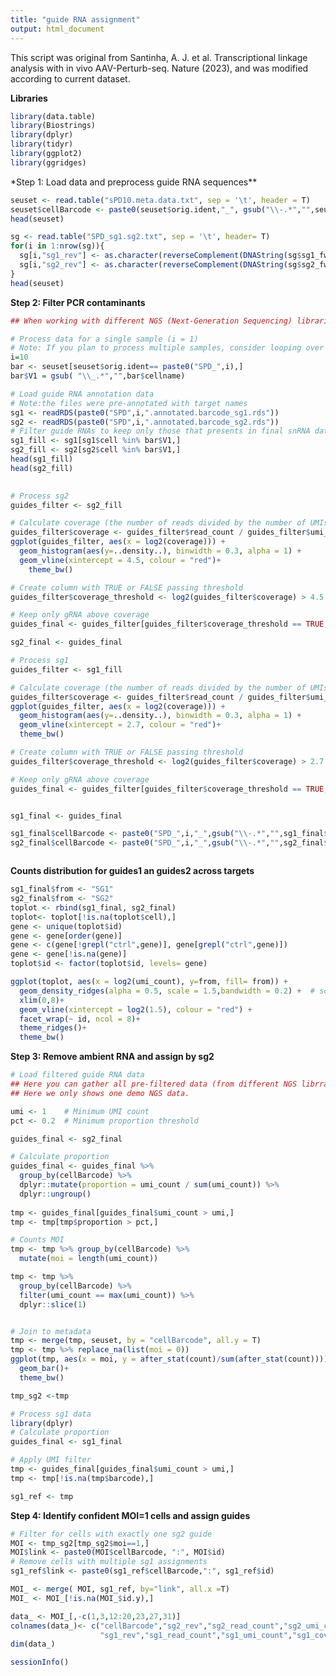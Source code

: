 ---
title: "guide RNA assignment"
output: html_document
---
This script was original from Santinha, A. J. et al. Transcriptional linkage analysis with in vivo AAV-Perturb-seq. Nature (2023), and was modified according to current dataset.

**Libraries**
```{r message=FALSE, warning=FALSE}
library(data.table)
library(Biostrings)
library(dplyr)
library(tidyr)
library(ggplot2)
library(ggridges)
```


*Step 1: Load data and preprocess guide RNA sequences**
```{r}
seuset <- read.table("sPD10.meta.data.txt", sep = '\t', header = T)
seuset$cellBarcode <- paste0(seuset$orig.ident,"_", gsub("\\-.*","",seuset$cellname))
head(seuset)

sg <- read.table("SPD_sg1.sg2.txt", sep = '\t', header= T)
for(i in 1:nrow(sg)){
  sg[i,"sg1_rev"] <- as.character(reverseComplement(DNAString(sg$sg1_fwd[i]))) 
  sg[i,"sg2_rev"] <- as.character(reverseComplement(DNAString(sg$sg2_fwd[i]))) 
}
head(seuset)
```


**Step 2: Filter PCR contaminants**
```{r}
## When working with different NGS (Next-Generation Sequencing) libraries, it's important to adjust cutoffs (e.g., quality score thresholds, read length filters, or alignment scores) based on the specific characteristics of each dataset. Here we only shows one demo NGS data.

# Process data for a single sample (i = 1)
# Note: If you plan to process multiple samples, consider looping over i
i=10
bar <- seuset[seuset$orig.ident== paste0("SPD_",i),]
bar$V1 = gsub( "\\_.*","",bar$cellname)

# Load guide RNA annotation data
# Note:the files were pre-annotated with target names
sg1 <- readRDS(paste0("SPD",i,".annotated.barcode_sg1.rds"))
sg2 <- readRDS(paste0("SPD",i,".annotated.barcode_sg2.rds"))
# Filter guide RNAs to keep only those that presents in final snRNA dataset
sg1_fill <- sg1[sg1$cell %in% bar$V1,]
sg2_fill <- sg2[sg2$cell %in% bar$V1,]
head(sg1_fill)
head(sg2_fill)
  
```

```{r}
# Process sg2
guides_filter <- sg2_fill

# Calculate coverage (the number of reads divided by the number of UMIs)
guides_filter$coverage <- guides_filter$read_count / guides_filter$umi_count
ggplot(guides_filter, aes(x = log2(coverage))) +
  geom_histogram(aes(y=..density..), binwidth = 0.3, alpha = 1) +
  geom_vline(xintercept = 4.5, colour = "red")+
    theme_bw() 

# Create column with TRUE or FALSE passing threshold
guides_filter$coverage_threshold <- log2(guides_filter$coverage) > 4.5  

# Keep only gRNA above coverage
guides_final <- guides_filter[guides_filter$coverage_threshold == TRUE,]

sg2_final <- guides_final
```

```{r}
# Process sg1
guides_filter <- sg1_fill

# Calculate coverage (the number of reads divided by the number of UMIs)
guides_filter$coverage <- guides_filter$read_count / guides_filter$umi_count
ggplot(guides_filter, aes(x = log2(coverage))) +
  geom_histogram(aes(y=..density..), binwidth = 0.3, alpha = 1) +
  geom_vline(xintercept = 2.7, colour = "red")+
  theme_bw() 

# Create column with TRUE or FALSE passing threshold
guides_filter$coverage_threshold <- log2(guides_filter$coverage) > 2.7

# Keep only gRNA above coverage
guides_final <- guides_filter[guides_filter$coverage_threshold == TRUE,]


sg1_final <- guides_final

sg1_final$cellBarcode <- paste0("SPD_",i,"_",gsub("\\-.*","",sg1_final$cell))
sg2_final$cellBarcode <- paste0("SPD_",i,"_",gsub("\\-.*","",sg2_final$cell))



```


**Counts distribution for guides1 an guides2 across targets**
```{r, fig.width=8, fig.height=10}
sg1_final$from <- "SG1"
sg2_final$from <- "SG2"
toplot <- rbind(sg1_final, sg2_final)
toplot<- toplot[!is.na(toplot$cell),]
gene <- unique(toplot$id)
gene <- gene[order(gene)]
gene <- c(gene[!grepl("ctrl",gene)], gene[grepl("ctrl",gene)])
gene <- gene[!is.na(gene)]
toplot$id <- factor(toplot$id, levels= gene) 

ggplot(toplot, aes(x = log2(umi_count), y=from, fill= from)) +
  geom_density_ridges(alpha = 0.5, scale = 1.5,bandwidth = 0.2) +  # scale 控制重叠程度
  xlim(0,8)+
  geom_vline(xintercept = log2(1.5), colour = "red") +
  facet_wrap(~ id, ncol = 8)+
  theme_ridges()+
  theme_bw() 


```

**Step 3: Remove ambient RNA and assign by sg2**
```{r}
# Load filtered guide RNA data
## Here you can gather all pre-filtered data (from different NGS librray),and perform the next step
## Here we only shows one demo NGS data.

umi <- 1    # Minimum UMI count
pct <- 0.2  # Minimum proportion threshold

guides_final <- sg2_final

# Calculate proportion
guides_final <- guides_final %>%
  group_by(cellBarcode) %>%
  dplyr::mutate(proportion = umi_count / sum(umi_count)) %>%
  dplyr::ungroup()
  
tmp <- guides_final[guides_final$umi_count > umi,]
tmp <- tmp[tmp$proportion > pct,]

# Counts MOI
tmp <- tmp %>% group_by(cellBarcode) %>%
  mutate(moi = length(umi_count))

tmp <- tmp %>%
  group_by(cellBarcode) %>%
  filter(umi_count == max(umi_count)) %>%
  dplyr::slice(1)


# Join to metadata
tmp <- merge(tmp, seuset, by = "cellBarcode", all.y = T)
tmp <- tmp %>% replace_na(list(moi = 0))
ggplot(tmp, aes(x = moi, y = after_stat(count)/sum(after_stat(count)))) +
  geom_bar()+
  theme_bw() 

tmp_sg2 <-tmp
```
  
  
```{r}
# Process sg1 data
library(dplyr)
# Calculate proportion
guides_final <- sg1_final

# Apply UMI filter
tmp <- guides_final[guides_final$umi_count > umi,]
tmp <- tmp[!is.na(tmp$barcode),]

sg1_ref <- tmp
```

**Step 4: Identify confident MOI=1 cells and assign guides**
```{r}
# Filter for cells with exactly one sg2 guide
MOI <- tmp_sg2[tmp_sg2$moi==1,]
MOI$link <- paste0(MOI$cellBarcode, ":", MOI$id)
# Remove cells with multiple sg1 assignments
sg1_ref$link <- paste0(sg1_ref$cellBarcode,":", sg1_ref$id)

MOI_ <- merge( MOI, sg1_ref, by="link", all.x =T)
MOI_ <- MOI_[!is.na(MOI_$id.y),]

data_ <- MOI_[,-c(1,3,12:20,23,27,31)]
colnames(data_)<- c("cellBarcode","sg2_rev","sg2_read_count","sg2_umi_count","geneID","sg2_coverage","sg2_coverage_threshold","sg2_proportion","sg2_moi","celltype","celltype2",
                    "sg1_rev","sg1_read_count","sg1_umi_count","sg1_coverage","sg1_coverage_threshold","sg1_proportion")
dim(data_)

```


```{r}
sessionInfo()
```



